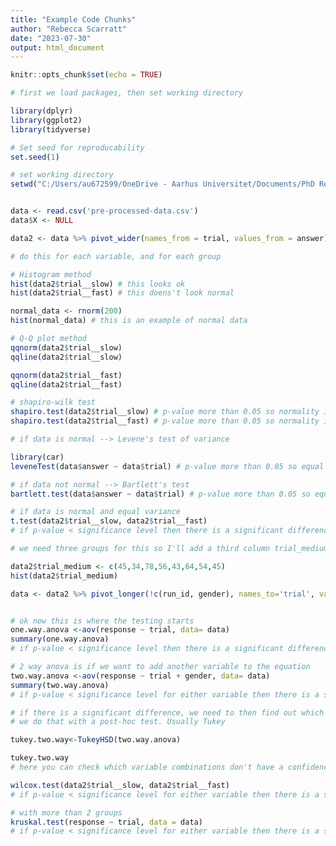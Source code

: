 ---
title: "Example Code Chunks"
author: "Rebecca Scarratt"
date: "2023-07-30"
output: html_document
---

```{r setup, include=FALSE}
knitr::opts_chunk$set(echo = TRUE)
```


```{r load data}
# first we load packages, then set working directory

library(dplyr)
library(ggplot2)
library(tidyverse)

# Set seed for reproducability
set.seed(1)

# set working directory
setwd("C:/Users/au672599/OneDrive - Aarhus Universitet/Documents/PhD Rebecca/Summer School")


data <- read.csv('pre-processed-data.csv')
data$X <- NULL

data2 <- data %>% pivot_wider(names_from = trial, values_from = answer)
```


```{r check for normality}
# do this for each variable, and for each group

# Histogram method
hist(data2$trial__slow) # this looks ok
hist(data2$trial__fast) # this doens't look normal

normal_data <- rnorm(200)
hist(normal_data) # this is an example of normal data

# Q-Q plot method
qqnorm(data2$trial__slow)
qqline(data2$trial__slow)

qqnorm(data2$trial__fast)
qqline(data2$trial__fast)

# shapiro-wilk test
shapiro.test(data2$trial__slow) # p-value more than 0.05 so normality is assumed
shapiro.test(data2$trial__fast) # p-value more than 0.05 so normality is assumed
```

```{r check for heteroskedasticity}
# if data is normal --> Levene's test of variance

library(car)
leveneTest(data$answer ~ data$trial) # p-value more than 0.05 so equal variance is assumed

# if data not normal --> Bartlett's test
bartlett.test(data$answer ~ data$trial) # p-value more than 0.05 so equal variance is assumed
```


```{r t-test}
# if data is normal and equal variance
t.test(data2$trial__slow, data2$trial__fast)
# if p-value < significance level then there is a significant difference between the groups

```

```{r anova}
# we need three groups for this so I'll add a third column trial_medium

data2$trial_medium <- c(45,34,78,56,43,64,54,45)
hist(data2$trial_medium)

data <- data2 %>% pivot_longer(!c(run_id, gender), names_to='trial', values_to ='response')


# ok now this is where the testing starts
one.way.anova <-aov(response ~ trial, data= data)
summary(one.way.anova)
# if p-value < significance level then there is a significant difference between the groups

# 2 way anova is if we want to add another variable to the equation
two.way.anova <-aov(response ~ trial + gender, data= data)
summary(two.way.anova)
# if p-value < significance level for either variable then there is a significant difference between the groups

# if there is a significant difference, we need to then find out which groups differ.
# we do that with a post-hoc test. Usually Tukey

tukey.two.way<-TukeyHSD(two.way.anova)

tukey.two.way
# here you can check which variable combinations don't have a confidence interval that spreads over 0. The direction of difference you can see in the 'diff' column or by plotting them
```

```{r mann-whitney}
wilcox.test(data2$trial__slow, data2$trial__fast)
# if p-value < significance level for either variable then there is a significant difference between the groups
```

```{r kruskal-wallis}
# with more than 2 groups
kruskal.test(response ~ trial, data = data)
# if p-value < significance level for either variable then there is a significant difference between the groups
```

